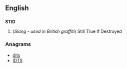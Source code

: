 ==English==

==={{acronym-old|en}}===
'''STID'''

# (''Slang - used in British graffiti'') Still True If Destroyed

===Anagrams===
* [[dits#English|dits]]
* [[IDTS#English|IDTS]]